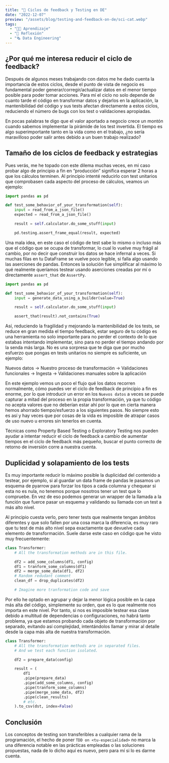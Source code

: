 ```yaml
---
title: "🧪 Ciclos de feedback y Testing en DE"
date: "2022-12-07"
preview: "/assets/blog/testing-and-feedback-on-de/sci-cat.webp"
tags:
  - "👨‍💻 Aprendizaje"
  - "🧠 Reflexión"
  - "🗞 Data Engineering"
---
```


## ¿Por qué me interesa reducir el ciclo de feedback?

Después de algunos meses trabajando con datos me he dado cuenta la importancia
de estos ciclos, desde el punto de vista de negocio es fundamental poder
generar/corregir/actualizar datos en el menor tiempo posible para poder tomar
acciones. Para mí el ciclo no solo depende de cuanto tarde el código en
transformar datos y dejarlos en la aplicación, la mantenibilidad del código y
sus tests afectan directamente a estos ciclos, reduciendo el número de bugs con
los test o validaciones apropiadas.

En pocas palabras te digo que el valor aportado a negocio crece un montón cuando
sabemos implementar la pirámide de los test invertida. El tiempo es algo
superimportante tanto en la vida como en el trabajo, ¿no sería maravilloso poder
salir antes debido a un buen trabajo realizado?

## Tamaño de los ciclos de feedback y estrategias

Pues verás, me he topado con este dilema muchas veces, en mi caso probar algo de
principio a fin en “producción” significa esperar 2 horas a que los cálculos
terminen. Al principio intenté reducirlo con test unitarios que comprobasen cada
aspecto del proceso de cálculos, veamos un ejemplo:

```python
import pandas as pd

def test_some_behavior_of_your_transformation(self):
    input = read_from_a_json_file()
    expected = read_from_a_json_file()

    result = self.calculator.do_some_stuff(input)

    pd.testing.assert_frame_equal(result, expected)
```

Una mala idea, en este caso el código de test sabe lo mismo o incluso más que el
código que se ocupa de transformar, lo cual lo vuelve muy frágil al cambio, por
no decir que construir los datos se hace infernal a veces. Si muchas filas en tu
DataFrame se vuelve poco legible, si falla algo usando las aserciones de pandas.
Entonces la solución fue simplificar al máximo lo qué realmente queríamos
testear usando aserciones creadas por mí o directamente `assert_that` de
`AssertPy`.

```python
import pandas as pd

def test_some_behavior_of_your_transformation(self):
    input = generate_data_using_a_builder(value=True)

    result = self.calculator.do_some_stuff(input)

    assert_that(result).not_contains(True)
```

Así, reduciendo la fragilidad y mejorando la mantenibilidad de los tests, se
reduce en gran medida el tiempo feedback, estar seguro de tu código es una
herramienta no solo importante para no perder el contexto de lo que estabas
intentando implementar, sino para no perder el tiempo andando por la senda más
larga. No es una sorpresa que te diga que por mucho esfuerzo que pongas en tests
unitarios no siempre es suficiente, un ejemplo:

Nuevos datos → Nuestro proceso de transformación → Validaciones funcionales →
Ingesta → Validaciones manuales sobre la aplicación

En este ejemplo vemos un poco el flujo qué los datos recorren normalmente, cómo
puedes ver el ciclo de feedback de principio a fin es enorme, por lo que
introducir un error en los `Nuevos datos` a veces se puede capturar a mitad del
proceso en la propia transformación, ya que tu código no acepta valores que no
deberían estar ahí por lo que en cierta manera hemos ahorrado tiempo/esfuerzo a
los siguientes pasos. No siempre esto es así y hay veces que por cosas de la
vida es imposible de atrapar casos de uso nuevo u errores sin tenerlos en
cuenta.

Técnicas como Property Based Testing o Exploratory Testing nos pueden ayudar a
intentar reducir el ciclo de feedback a cambio de aumentar tiempos en el ciclo
de feedback más pequeño, buscar el punto correcto de retorno de inversión corre
a nuestra cuenta.

## Duplicidad y solapamiento de los tests

Es muy importante reducir lo máximo posible la duplicidad del contenido a
testear, por ejemplo, si al guardar un data frame de pandas le pasamos un
esquema de pyarrow para forzar los tipos a cada columna y chequear si esta no es
nula, no tenemos porque nosotros tener un test que lo compruebe. En vez de eso
podemos generar un wrapper de la llamada a la función que fuerce pasar un
esquema y validando su llamada con un test a más alto nivel.

Al principio cuesta verlo, pero tener tests que realmente tengan ámbitos
diferentes y que solo fallen por una cosa marca la diferencia, es muy raro que
tu test de más alto nivel sepa exactamente que devuelve cada elemento de
transformación. Suele darse este caso en código que he visto muy frecuentemente:

```python
class Transformer:
    # All the transformation methods are in this file.

    df2 = add_some_columns(df1, config)
    df1 = tranform_some_columns(df1)
    df2 = merge_some_data(df1, df2)
    # Random redudant comment
    clean_df = drop_duplicates(df2)

    # Imagine more tranformation code and save
```

Por ello he optado en agrupar y dejar la menor lógica posible en la capa más
alta del código, simplemente su orden, que es lo que realmente nos importa en
este nivel. Por tanto, si nos es imposible testear esa clase debido a multitud
de dependencias o configuraciones, no habrá tanto problema, ya que estamos
probando cada objeto de transformación por separado, evitando así complejidad,
intentándolos llamar y mirar al detalle desde la capa más alta de nuestra
transformación.

```python
class Transformer:
    # All the transformation methods are in separated files.
    # And we test each function isolated.

    df2 = prepare_data(config)

    result = (
        df1
        .pipe(prepare_data)
        .pipe(add_some_columns, config)
        .pipe(tranform_some_columns)
        .pipe(merge_some_data, df2)
        .pipe(clean_results)
        # etc.
    ).to_csv(dst, index=False)
```

## Conclusión

Los conceptos de testing son transferibles a cualquier rama de la programación,
el hecho de poner `TDD on <tu-especialidad>` no marca la una diferencia notable
en las prácticas empleadas o las soluciones propuestas, nada de lo dicho aquí es
nuevo, pero para mí si lo es darme cuenta.
